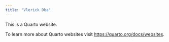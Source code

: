 ```yaml
---
title: "Vlerick Dba"
---
```


This is a Quarto website.

To learn more about Quarto websites visit <https://quarto.org/docs/websites>.

